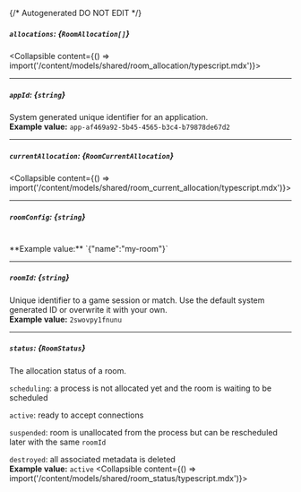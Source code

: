 {/* Autogenerated DO NOT EDIT  */}

##### `allocations`: *{`RoomAllocation[]`}*
<Collapsible content={() => import('/content/models/shared/room_allocation/typescript.mdx')}>
</Collapsible>

---
##### `appId`: *{`string`}*
System generated unique identifier for an application.
<br/>
**Example value:** `app-af469a92-5b45-4565-b3c4-b79878de67d2`

---
##### `currentAllocation`: *{`RoomCurrentAllocation`}*
<Collapsible content={() => import('/content/models/shared/room_current_allocation/typescript.mdx')}>
</Collapsible>

---
##### `roomConfig`: *{`string`}*
<br/>
**Example value:** `{"name":"my-room"}`

---
##### `roomId`: *{`string`}*
Unique identifier to a game session or match. Use the default system generated ID or overwrite it with your own.
<br/>
**Example value:** `2swovpy1fnunu`

---
##### `status`: *{`RoomStatus`}*
The allocation status of a room.

`scheduling`: a process is not allocated yet and the room is waiting to be scheduled

`active`: ready to accept connections

`suspended`: room is unallocated from the process but can be rescheduled later with the same `roomId`

`destroyed`: all associated metadata is deleted
<br/>
**Example value:** `active`
<Collapsible content={() => import('/content/models/shared/room_status/typescript.mdx')}>
</Collapsible>

